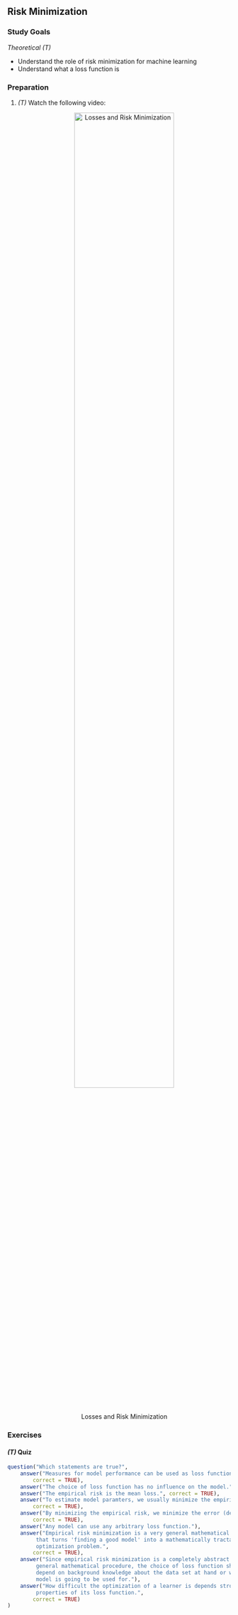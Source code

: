## Risk Minimization

### Study Goals

*Theoretical (T)*

- Understand the role of risk minimization for machine learning
- Understand what a loss function is

### Preparation

1.  *(T)* Watch the following video:
    <center>
    ![Losses and Risk Minimization](https://youtu.be/2b4x765XbUI){width="75%"}
    </center>


### Exercises

#### *(T)* Quiz

```r

question("Which statements are true?",
    answer("Measures for model performance can be used as loss functions.",
        correct = TRUE),
    answer("The choice of loss function has no influence on the model."),
    answer("The empirical risk is the mean loss.", correct = TRUE), 
    answer("To estimate model paramters, we usually minimize the empirical risk.",
        correct = TRUE),
    answer("By minimizing the empirical risk, we minimize the error (defined by the loss).",
        correct = TRUE),
    answer("Any model can use any arbitrary loss function."),
    answer("Empirical risk minimization is a very general mathematical framework
         that turns 'finding a good model' into a mathematically tractable
         optimization problem.",
        correct = TRUE),
    answer("Since empirical risk minimization is a completely abstract and very
         general mathematical procedure, the choice of loss function should not
         depend on background knowledge about the data set at hand or what the
         model is going to be used for."),
    answer("How difficult the optimization of a learner is depends strongly on the
         properties of its loss function.",
        correct = TRUE)
)
```


